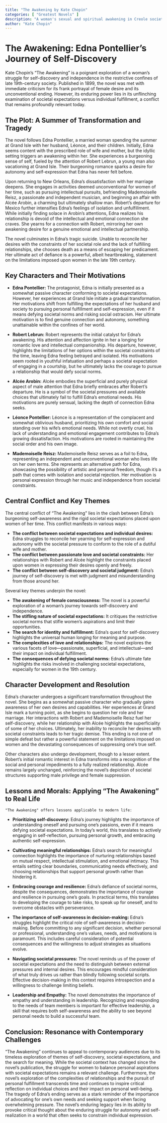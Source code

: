 ```yaml
---
title: "The Awakening by Kate Chopin"
categories: [ "Greatest Novels" ]
description: "A woman's sexual and spiritual awakening in Creole society."
author: "Kate Chopin"
---
```

# The Awakening: Edna Pontellier's Journey of Self-Discovery

Kate Chopin's "The Awakening" is a poignant exploration of a woman's struggle for self-discovery and independence in the restrictive confines of late 19th-century society.  Published in 1899, the novel was met with immediate criticism for its frank portrayal of female desire and its unconventional ending.  However, its enduring power lies in its unflinching examination of societal expectations versus individual fulfillment, a conflict that remains profoundly relevant today.

## The Plot: A Summer of Transformation and Tragedy

The novel follows Edna Pontellier, a married woman spending the summer at Grand Isle with her husband, Léonce, and their children. Initially, Edna seems content with the prescribed role of wife and mother, but the idyllic setting triggers an awakening within her. She experiences a burgeoning sense of self, fueled by the attention of Robert Lebrun, a young man also vacationing at Grand Isle. Their burgeoning romance sparks a desire for autonomy and self-expression that Edna has never felt before.

Upon returning to New Orleans, Edna's dissatisfaction with her marriage deepens.  She engages in activities deemed unconventional for women of her time, such as pursuing intellectual pursuits, befriending Mademoiselle Reisz, a passionate and independent musician, and beginning an affair with Alcée Arobin, a charming but ultimately shallow man.  Robert's departure for Mexico further intensifies Edna's feelings of isolation and unfulfillment. While initially finding solace in Arobin's attentions, Edna realizes his relationship is devoid of the intellectual and emotional connection she craves.  She yearns for a connection with Robert, mirroring her own awakening desire for a genuine emotional and intellectual partnership.

The novel culminates in Edna's tragic suicide.  Unable to reconcile her desires with the constraints of her societal role and the lack of fulfilling relationships, she chooses death as a means of escaping her predicament. Her ultimate act of defiance is a powerful, albeit heartbreaking, statement on the limitations imposed upon women in the late 19th century.


## Key Characters and Their Motivations

* **Edna Pontellier:** The protagonist, Edna is initially presented as a somewhat passive character conforming to societal expectations. However, her experiences at Grand Isle initiate a gradual transformation.  Her motivations shift from fulfilling the expectations of her husband and society to pursuing personal fulfillment and self-expression, even if it means defying societal norms and risking social ostracism.  Her ultimate motivation is to find genuine connection and autonomy, something unattainable within the confines of her world.

* **Robert Lebrun:** Robert represents the initial catalyst for Edna's awakening. His attention and affection ignite in her a longing for romantic love and intellectual companionship.  His departure, however, highlights the limitations of her options within the societal constraints of the time, leaving Edna feeling betrayed and isolated. His motivations seem rooted in youthful infatuation and perhaps a societal expectation of engaging in a courtship, but he ultimately lacks the courage to pursue a relationship that would defy social norms.

* **Alcée Arobin:** Alcée embodies the superficial and purely physical aspect of male attention that Edna briefly embraces after Robert's departure.  He is a symbol of the societal pressures and available choices that ultimately fail to fulfill Edna's emotional needs. His motivations are purely sensual, lacking the depth of connection Edna seeks.

* **Léonce Pontellier:** Léonce is a representation of the complacent and somewhat oblivious husband, prioritizing his own comfort and social standing over his wife's emotional needs. While not overtly cruel, his lack of understanding and emotional engagement contributes to Edna's growing dissatisfaction. His motivations are rooted in maintaining the social order and his own image.

* **Mademoiselle Reisz:**  Mademoiselle Reisz serves as a foil to Edna, representing an independent and unconventional woman who lives life on her own terms. She represents an alternative path for Edna, showcasing the possibility of artistic and personal freedom, though it's a path that comes with isolation and societal rejection. Her motivation is personal expression through her music and independence from societal constraints.


## Central Conflict and Key Themes

The central conflict of "The Awakening" lies in the clash between Edna's burgeoning self-awareness and the rigid societal expectations placed upon women of her time. This conflict manifests in various ways:

* **The conflict between societal expectations and individual desires:** Edna struggles to reconcile her yearning for self-expression and autonomy with the societal pressure to conform to the role of a dutiful wife and mother.
* **The conflict between passionate love and societal constraints:**  Her relationships with Robert and Alcée highlight the constraints placed upon women in expressing their desires openly and freely.
* **The conflict between self-discovery and societal judgment:** Edna's journey of self-discovery is met with judgment and misunderstanding from those around her.

Several key themes underpin the novel:

* **The awakening of female consciousness:**  The novel is a powerful exploration of a woman's journey towards self-discovery and independence.
* **The stifling nature of societal expectations:** It critiques the restrictive societal norms that stifle women's aspirations and limit their opportunities.
* **The search for identity and fulfillment:** Edna's quest for self-discovery highlights the universal human longing for meaning and purpose.
* **The complexities of love and relationships:** The novel explores the various facets of love—passionate, superficial, and intellectual—and their impact on individual fulfillment.
* **The consequences of defying societal norms:** Edna's ultimate fate highlights the risks involved in challenging societal expectations, especially for women in the 19th century.


## Character Development and Resolution

Edna's character undergoes a significant transformation throughout the novel.  She begins as a somewhat passive character who gradually gains awareness of her own desires and capabilities.  Her experiences at Grand Isle mark a turning point, as she begins to question her role and her marriage.  Her interactions with Robert and Mademoiselle Reisz fuel her self-discovery, while her relationship with Alcée highlights the superficiality of some of her choices.  Ultimately, her inability to reconcile her desires with societal constraints leads to her tragic demise.  This ending is not one of simple defeat but rather a powerful statement on the limitations imposed on women and the devastating consequences of suppressing one's true self.

Other characters also undergo development, though to a lesser extent. Robert's initial romantic interest in Edna transforms into a recognition of the social and personal impediments to a fully realized relationship. Alcée remains largely unchanged, reinforcing the novel's depiction of societal structures supporting male privilege and female suppression.

## Lessons and Morals: Applying "The Awakening" to Real Life

`"The Awakening" offers lessons applicable to modern life:`

* **Prioritizing self-discovery:**  Edna's journey highlights the importance of understanding oneself and pursuing one's passions, even if it means defying societal expectations.  In today's world, this translates to actively engaging in self-reflection, pursuing personal growth, and embracing authentic self-expression.

* **Cultivating meaningful relationships:** Edna's search for meaningful connection highlights the importance of nurturing relationships based on mutual respect, intellectual stimulation, and emotional intimacy. This entails setting clear boundaries, communicating needs effectively, and choosing relationships that support personal growth rather than hindering it.

* **Embracing courage and resilience:**  Edna's defiance of societal norms, despite the consequences, demonstrates the importance of courage and resilience in pursuing one's goals. In practical terms, this translates to developing the courage to take risks, to speak up for oneself, and to overcome obstacles with perseverance.

* **The importance of self-awareness in decision-making:** Edna's struggles highlight the critical role of self-awareness in decision-making. Before committing to any significant decision, whether personal or professional, understanding one's values, needs, and motivations is paramount. This includes careful consideration of potential consequences and the willingness to adjust strategies as situations evolve.


* **Navigating societal pressures:** The novel reminds us of the power of societal expectations and the need to distinguish between external pressures and internal desires. This encourages mindful consideration of what truly drives us rather than blindly following societal scripts. Effective decision-making in this context requires introspection and a willingness to challenge limiting beliefs.

* **Leadership and Empathy:** The novel demonstrates the importance of empathy and understanding in leadership. Recognizing and responding to the needs of team members is important for effective leadership, a skill that requires both self-awareness and the ability to see beyond personal needs to build a successful team.



##  Conclusion: Resonance with Contemporary Challenges

"The Awakening" continues to appeal to contemporary audiences due to its timeless exploration of themes of self-discovery, societal expectations, and the search for meaning. While the societal context has changed since the novel's publication, the struggle for women to balance personal aspirations with societal expectations remains a relevant challenge. Furthermore, the novel's exploration of the complexities of relationships and the pursuit of personal fulfillment transcends time and continues to inspire critical reflection on individual choices and their impact on personal well-being. The tragedy of Edna's ending serves as a stark reminder of the importance of advocating for one's own needs and seeking support when facing overwhelming pressure. The novel's enduring legacy lies in its ability to provoke critical thought about the enduring struggle for autonomy and self-realization in a world that often seeks to constrain individual expression.

